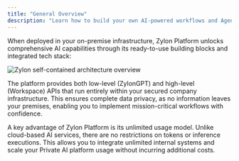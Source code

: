 ```yaml
---
title: "General Overview"
description: "Learn how to build your own AI-powered workflows and Agents on top of Zylon's Platform API"
---
```


When deployed in your on-premise infrastructure, Zylon Platform unlocks comprehensive AI capabilities through its ready-to-use building blocks and integrated tech stack:

![Zylon self-contained architecture overview](../operator-manual/arch-overview.png)

The platform provides both low-level (ZylonGPT) and high-level (Workspace) APIs that run entirely within your secured company infrastructure. This ensures complete data privacy, as no information leaves your premises, enabling you to implement mission-critical workflows with confidence.

A key advantage of Zylon Platform is its unlimited usage model. Unlike cloud-based AI services, there are no restrictions on tokens or inference executions. This allows you to integrate unlimited internal systems and scale your Private AI platform usage without incurring additional costs.
